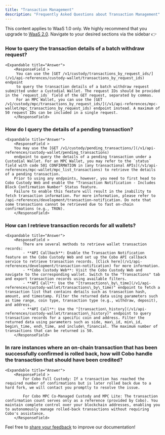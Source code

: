```yaml
---
title: "Transaction Management"
description: "Frequently Asked Questions about Transaction Management"
---
```

<Note>This content applies to WaaS 1.0 only. We highly recommend that you upgrade to [WaaS 2.0](https://www.cobo.com/developers/v2/guides/overview/introduction).</Note>
<Tip> Navigate to your desired sections via the sidebar   👉 </Tip>

### How to query the transaction details of a batch withdraw request?
    <Expandable title="Answer">
        <ResponseField >
         You can use the [GET /v1/custody/transactions_by_request_ids/](/v1/api-references/custody-wallet/transactions_by_request_ids) endpoint
         to query the transaction details of a batch withdraw request submitted under a Custodial Wallet. The request IDs should be provided in the `request_ids` field of the GET request, separated by commas.
         For an MPC Wallet, you can use the [GET /v1/custody/mpc/transactions_by_request_ids/](/v1/api-references/mpc-wallet/mpc_transactions_by_request_ids) endpoint instead. A maximum of 50 request IDs can be included in a single request.
        </ResponseField>
  </Expandable>

### How do I query the details of a pending transaction?
    <Expandable title="Answer">
        <ResponseField >
        You may use the [GET /v1/custody/pending_transactions/](/v1/api-references/custody-wallet/pending_transactions)
        endpoint to query the details of a pending transaction under a Custodial Wallet. For an MPC Wallet, you may refer to the `status` field with code 501 CONFIRMATION in [any transactional APIs](/v1/api-references/mpc-wallet/mpc_list_transactions) to retrieve the details of a pending transaction.
        Prior to using any endpoints, however, you need to first head to Cobo Custody Web and enable the "Transaction Notification - Includes Block Confirmation Number" Status feature.
        Failure to enable this feature will result in the inability to fetch transaction information. For more information, please refer to  /api-references/development/transaction-notification. Do note that some transactions cannot be retrieved due to fast on-chain confirmations (e.g., TRON).
        </ResponseField>
  </Expandable>


### How can I retrieve transaction records for all wallets?
    <Expandable title="Answer">
        <ResponseField >
            There are several methods to retrieve wallet transaction records:
            - **API Callback**: Enable the Transaction Notification feature on the Cobo Custody Web and set up the Cobo API callback service to retrieve transaction records. [Click here](/v1/api-references/development/transaction-notification) for more information.
            - **Cobo Custody Web**: Visit the Cobo Custody Web and navigate to the corresponding wallet. Switch to the "Transactions" tab and export transaction records using available filters.
            - **API Call**: Use the "[transactions\_by\_time](/v1/api-references/custody-wallet/transactions\_by\_time)" endpoint to fetch a transaction list that contains details such as transaction hash, amount, and timestamp. Filter the returned data using parameters such as time range, coin type, transaction type (e.g., withdraw, deposit), and address.
            - **API Call**: Use the "[transaction\_history](/v1/api-references/custody-wallet/transaction\_history)" endpoint to query transaction records for a specific coin and address. Filter the returned data using parameters such as side, max\_id, min\_id, begin\_time, end\_time, and include\_financial. The maximum number of transactions that can be returned is 50.
        </ResponseField>
  </Expandable>


 ###  In rare instances where an on-chain transaction that has been successfully confirmed is rolled back, how will Cobo handle the transaction that should have been credited?
    <Expandable title="Answer">
        <ResponseField >
            For Cobo Full Custody: If a transaction has reached the required number of confirmations but is later rolled back due to a hard fork, we will contact you promptly to resolve the issue.

            For Cobo MPC Co-Managed Custody and MPC Lite: The transaction confirmation count serves only as a reference (provided by Cobo). You maintain complete control over your blockchain addresses, enabling you to autonomously manage rolled-back transactions without requiring Cobo's assistance.
        </ResponseField>
  </Expandable>

<Tip>Feel free to [share your feedback](https://forms.zohopublic.com/cobo/form/DocumentFeedbackForm/formperma/QvLOhxJv1_JMsJ-1dleZ8Itb_7rzN-LtgvsDdxosoVI) to improve our documentation!</Tip>